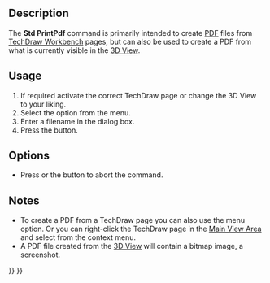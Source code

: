 <languages/>

{{Docnav
|[[Std_PrintPreview|PrintPreview]]
|[[Std_Quit|Quit]]
|[[Std_File_Menu|Std File Menu]]
|IconL=Std_PrintPreview.svg
|IconR=Std_Quit.svg
|IconC=Freecad.svg
}}

{{GuiCommand
|Name=Std PrintPdf
|MenuLocation=File → Export PDF
|Workbenches=All
|SeeAlso=[[Std_Print|Std Print]], [[Std_Export|Std Export]], [[Std_ViewScreenShot|Std ViewScreenShot]]
}}

==Description==

The '''Std PrintPdf''' command is primarily intended to create [[PDF|PDF]] files from [[TechDraw_Workbench|TechDraw Workbench]] pages, but can also be used to create a PDF from what is currently visible in the [[3D_View|3D View]].

==Usage==

# If required activate the correct TechDraw page or change the 3D View to your liking.
# Select the {{MenuCommand|File → [[Image:Std_PrintPdf.svg|16px]] Export PDF}} option from the menu.
# Enter a filename in the dialog box.
# Press the {{Button|Save}} button.

==Options==

* Press {{KEY|Esc}} or the {{Button|Cancel}} button to abort the command.

==Notes==

* To create a PDF from a TechDraw page you can also use the {{MenuCommand|File → Export → Technical Drawing (*.svg *.dxf *.pdf)}} menu option. Or you can right-click the TechDraw page in the [[Main_View_Area|Main View Area]] and select {{MenuCommand|Export PDF}} from the context menu.
* A PDF file created from the [[3D_View|3D View]] will contain a bitmap image, a screenshot.


{{Docnav
|[[Std_PrintPreview|PrintPreview]]
|[[Std_Quit|Quit]]
|[[Std_File_Menu|Std File Menu]]
|IconL=Std_PrintPreview.svg
|IconR=Std_Quit.svg
|IconC=Freecad.svg
}}

{{Std_Base_navi{{#translation:}}}}
{{Userdocnavi{{#translation:}}}}